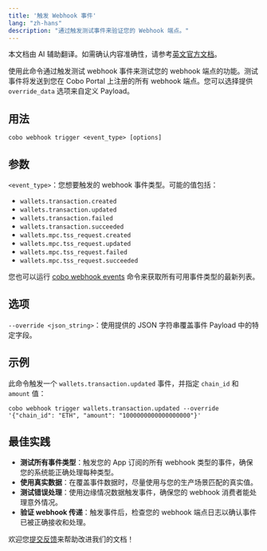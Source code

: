 ```yaml
---
title: '触发 Webhook 事件'
lang: "zh-hans"
description: "通过触发测试事件来验证您的 Webhook 端点。"
---
```

<Note>本文档由 AI 辅助翻译。如需确认内容准确性，请参考[英文官方文档](https://www.cobo.com/developers/v2/guides/overview/introduction)。</Note>

使用此命令通过触发测试 webhook 事件来测试您的 webhook 端点的功能。测试事件将发送到您在 Cobo Portal 上注册的所有 webhook 端点。您可以选择提供 `override_data` 选项来自定义 Payload。

## 用法

```shell
cobo webhook trigger <event_type> [options]
```

## 参数
`<event_type>`：您想要触发的 webhook 事件类型。可能的值包括：
  - `wallets.transaction.created`
  - `wallets.transaction.updated`
  - `wallets.transaction.failed`
  - `wallets.transaction.succeeded`
  - `wallets.mpc.tss_request.created`
  - `wallets.mpc.tss_request.updated`
  - `wallets.mpc.tss_request.failed`
  - `wallets.mpc.tss_request.succeeded`

  <Info>您也可以运行 [cobo webhook events](/v2_cn/developer-tools/cobo-cli/event-types) 命令来获取所有可用事件类型的最新列表。</Info>

## 选项
`--override <json_string>`：使用提供的 JSON 字符串覆盖事件 Payload 中的特定字段。

## 示例

此命令触发一个 `wallets.transaction.updated` 事件，并指定 `chain_id` 和 `amount` 值：

```shell
cobo webhook trigger wallets.transaction.updated --override '{"chain_id": "ETH", "amount": "1000000000000000000"}'
```

## 最佳实践
- **测试所有事件类型**：触发您的 App 订阅的所有 webhook 类型的事件，确保您的系统能正确处理每种类型。
- **使用真实数据**：在覆盖事件数据时，尽量使用与您的生产场景匹配的真实值。
- **测试错误处理**：使用边缘情况数据触发事件，确保您的 webhook 消费者能处理意外情况。
- **验证 webhook 传递**：触发事件后，检查您的 webhook 端点日志以确认事件已被正确接收和处理。

<Tip>欢迎您[提交反馈](https://forms.zohopublic.com/cobo/form/DocumentFeedbackForm/formperma/QvLOhxJv1_JMsJ-1dleZ8Itb_7rzN-LtgvsDdxosoVI)来帮助改进我们的文档！</Tip>
